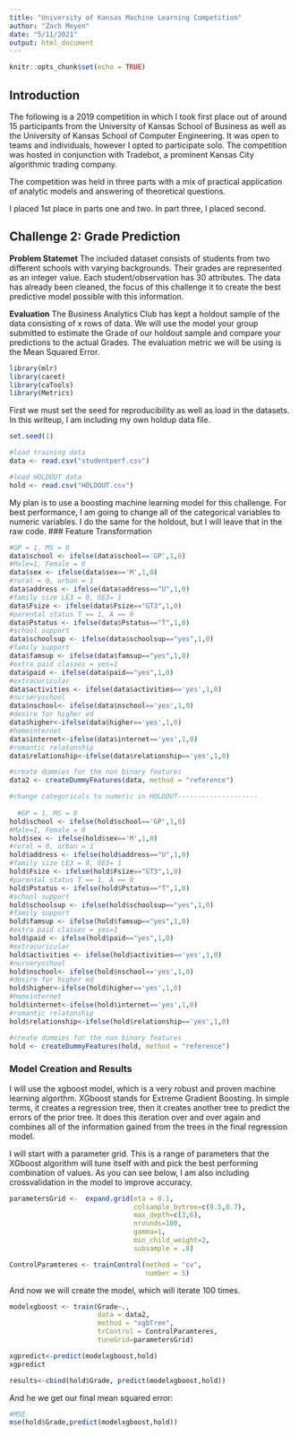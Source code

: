 ---
title: "University of Kansas Machine Learning Competition"
author: "Zach Meyen"
date: "5/11/2021"
output: html_document
---

```{r setup, include=FALSE}
knitr::opts_chunk$set(echo = TRUE)
```

## Introduction
The following is a 2019 competition in which I took first place out of around 15 participants from the University of Kansas School of Business as well as the University of Kansas School of Computer Engineering. It was open to teams and individuals, however I opted to participate solo. The competition was hosted in conjunction with Tradebot, a prominent Kansas City algorithmic trading company.

The competition was held in three parts with a mix of practical application of analytic models and answering of theoretical questions. 

I placed 1st place in parts one and two. In part three, I placed second.

## Challenge 2: Grade Prediction

**Problem Statemet**
The included dataset consists of students from two different schools with varying backgrounds. Their grades are represented as an integer value. Each student/observation has 30 attributes. The data has already been cleaned, the focus of this challenge it to create the best predictive model possible with this information.

**Evaluation**
The Business Analytics Club has kept a holdout sample of the data consisting of x rows of data. We will use the model your group submitted to estimate the Grade of our holdout sample and compare your predictions to the actual Grades. The evaluation metric we will be using is the Mean Squared Error.

```{r, echo=TRUE, warning=FALSE, message=FALSE, results = FALSE}
library(mlr)
library(caret)
library(caTools)
library(Metrics)
```

First we must set the seed for reproducibility as well as load in the datasets. In this writeup, I am including my own holdup data file.


```{r}
set.seed(1)

#load training data
data <- read.csv("studentperf.csv")

#load HOLDOUT data
hold <- read.csv("HOLDOUT.csv")
```

My plan is to use a boosting machine learning model for this challenge. For best performance, I am going to change all of the categorical variables to numeric variables. I do the same for the holdout, but I will leave that in the raw code.
### Feature Transformation
```{r}
#GP = 1, MS = 0
data$school <- ifelse(data$school=='GP',1,0)
#Male=1, Female = 0
data$sex <- ifelse(data$sex=='M',1,0)
#rural = 0, urban = 1
data$address <- ifelse(data$address=="U",1,0)
#family size LE3 = 0, GE3= 1
data$Fsize <- ifelse(data$Fsize=="GT3",1,0)
#parental status T == 1, A == 0
data$Pstatus <- ifelse(data$Pstatus=="T",1,0)
#school support
data$schoolsup <- ifelse(data$schoolsup=="yes",1,0)
#family support
data$famsup <- ifelse(data$famsup=="yes",1,0)
#extra paid classes = yes=1
data$paid <- ifelse(data$paid=="yes",1,0)
#extracuricular 
data$activities <- ifelse(data$activities=='yes',1,0)
#nurseryschool
data$nschool<- ifelse(data$nschool=='yes',1,0)
#desire for higher ed
data$higher<-ifelse(data$higher=='yes',1,0)
#homeinternet
data$internet<-ifelse(data$internet=='yes',1,0)
#romantic relatonship
data$relationship<-ifelse(data$relationship=='yes',1,0)

#create dummies for the non binary features
data2 <- createDummyFeatures(data, method = "reference")
```

```{r, echo=FALSE, warning=FALSE, message=FALSE, results = FALSE}
#change categoricals to numeric in HOLDOUT--------------------
  
  #GP = 1, MS = 0
hold$school <- ifelse(hold$school=='GP',1,0)
#Male=1, Female = 0
hold$sex <- ifelse(hold$sex=='M',1,0)
#rural = 0, urban = 1
hold$address <- ifelse(hold$address=="U",1,0)
#family size LE3 = 0, GE3= 1
hold$Fsize <- ifelse(hold$Fsize=="GT3",1,0)
#parental status T == 1, A == 0
hold$Pstatus <- ifelse(hold$Pstatus=="T",1,0)
#school support
hold$schoolsup <- ifelse(hold$schoolsup=="yes",1,0)
#family support
hold$famsup <- ifelse(hold$famsup=="yes",1,0)
#extra paid classes = yes=1
hold$paid <- ifelse(hold$paid=="yes",1,0)
#extracuricular 
hold$activities <- ifelse(hold$activities=='yes',1,0)
#nurseryschool
hold$nschool<- ifelse(hold$nschool=='yes',1,0)
#desire for higher ed
hold$higher<-ifelse(hold$higher=='yes',1,0)
#homeinternet
hold$internet<-ifelse(hold$internet=='yes',1,0)
#romantic relatonship
hold$relationship<-ifelse(hold$relationship=='yes',1,0)

#create dummies for the non binary features
hold <- createDummyFeatures(hold, method = "reference")
```
### Model Creation and Results

I will use the xgboost model, which is a very robust and proven machine learning algorthm. XGboost stands for Extreme Gradient Boosting. In simple terms, it creates a regression tree, then it creates another tree to predict the errors of the prior tree. It does this iteration over and over again and combines all of the information gained from the trees in the final regression model.

I will start with a parameter grid. This is a range of parameters that the XGboost algorithm will tune itself with and pick the best performing combination of values. As you can see below, I am also including crossvalidation in the model to improve accuracy.

```{r}
parametersGrid <-  expand.grid(eta = 0.1, 
                               colsample_bytree=c(0.5,0.7),
                               max_depth=c(3,6),
                               nrounds=100,
                               gamma=1,
                               min_child_weight=2,
                               subsample = .8)

ControlParamteres <- trainControl(method = "cv",
                                  number = 5)
```
And now we will create the model, which will iterate 100 times.
```{r, echo=TRUE, warning=FALSE, message=FALSE, results = FALSE}
modelxgboost <- train(Grade~., 
                      data = data2,
                      method = "xgbTree",
                      trControl = ControlParamteres,
                      tuneGrid=parametersGrid)
```

```{r, echo=TRUE, warning=FALSE, message=FALSE, results = TRUE}
xgpredict<-predict(modelxgboost,hold)
xgpredict

results<-cbind(hold$Grade, predict(modelxgboost,hold))
```

And he we get our final mean squared error:
```{r, echo=TRUE, warning=FALSE, message=FALSE, results = TRUE}
#MSE
mse(hold$Grade,predict(modelxgboost,hold))
```

